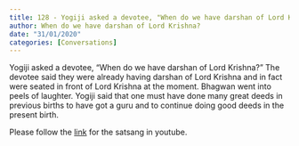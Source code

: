 ```yaml
---
title: 128 - Yogiji asked a devotee, "When do we have darshan of Lord Krishna?" 
author: When do we have darshan of Lord Krishna?
date: "31/01/2020"
categories: [Conversations]
---
```

Yogiji asked a devotee, "When do we have darshan of Lord Krishna?" The devotee said they were already having darshan of Lord Krishna and in fact were seated in front of Lord Krishna at the moment. Bhagwan went into peels of laughter.
Yogiji said that one must have done many great deeds in previous births to have got a guru and to continue doing good deeds in the present birth.
 
Please follow the [link](https://youtu.be/BwWxdXcxlBU?si=KGgVhfIVlIc2xqGH) for the satsang in youtube.
